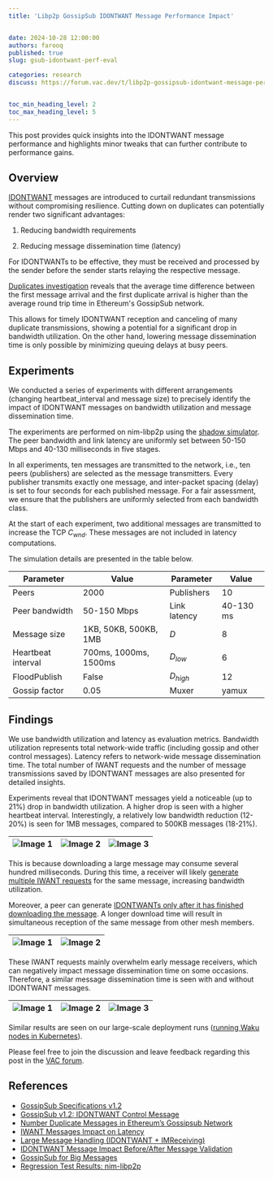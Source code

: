 ---
title: 'Libp2p GossipSub IDONTWANT Message Performance Impact'


date: 2024-10-28 12:00:00
authors: farooq
published: true
slug: gsub-idontwant-perf-eval

categories: research
discuss: https://forum.vac.dev/t/libp2p-gossipsub-idontwant-message-performance-impact/374


toc_min_heading_level: 2
toc_max_heading_level: 5
---

This post provides quick insights into the IDONTWANT message performance and highlights minor tweaks that can further contribute to performance gains.
<!--truncate-->

## Overview

[IDONTWANT](https://github.com/libp2p/specs/blob/master/pubsub/gossipsub/gossipsub-v1.2.md?plain=1#L52) messages are introduced to curtail redundant transmissions without compromising resilience. 
Cutting down on duplicates can potentially render two significant advantages:


1. Reducing bandwidth requirements 

2. Reducing message dissemination time (latency)


For IDONTWANTs to be effective, they must be received and processed by the sender before the sender starts relaying the respective message. 

[Duplicates investigation](https://ethresear.ch/t/number-duplicate-messages-in-ethereums-gossipsub-network/19921#arrival-time-of-duplicates-9) reveals that 
the average time difference between the first message arrival and the first duplicate arrival is higher than the average round trip time in Ethereum's GossipSub network. 

This allows for timely IDONTWANT reception and canceling of many duplicate transmissions, 
showing a potential for a significant drop in bandwidth utilization. 
On the other hand, lowering message dissemination time is only possible by minimizing queuing delays at busy peers. 

## Experiments

We conducted a series of experiments with different arrangements (changing heartbeat_interval and message size) 
to precisely identify the impact of IDONTWANT messages on bandwidth utilization and message dissemination time. 

The experiments are performed on nim-libp2p using the [shadow simulator](https://github.com/vacp2p/dst-gossipsub-test-node/pull/4). 
The peer bandwidth and link latency are uniformly set between 50-150 Mbps and 40-130 milliseconds in five stages. 

In all experiments, ten messages are transmitted to the network, i.e., 
ten peers (publishers) are selected as the message transmitters. 
Every publisher transmits exactly one message, 
and inter-packet spacing (delay) is set to four seconds for each published message. 
For a fair assessment, we ensure that the publishers are uniformly selected from each bandwidth class. 

At the start of each experiment, two additional messages are transmitted to increase the TCP $C_{wnd}$.
These messages are not included in latency computations. 

The simulation details are presented in the table below.


| **Parameter** | **Value** | **Parameter** | **Value** |
| ------------- | --------- | ------------- | --------- |
| Peers | 2000 | Publishers | 10 |
| Peer bandwidth | 50-150 Mbps | Link latency | 40-130 ms |
| Message size | 1KB, 50KB, 500KB, 1MB | $D$ | 8 |
| Heartbeat interval | 700ms, 1000ms, 1500ms | $D_{low}$ | 6 |
| FloodPublish | False | $D_{high}$ | 12 |
| Gossip factor | 0.05 | Muxer | yamux |


## Findings

We use bandwidth utilization and latency as evaluation metrics. 
Bandwidth utilization represents total network-wide traffic (including gossip and other control messages). 
Latency refers to network-wide message dissemination time. 
The total number of IWANT requests and the number of message transmissions saved by IDONTWANT messages are also presented for detailed insights.


Experiments reveal that IDONTWANT messages yield a noticeable (up to 21%) drop in bandwidth utilization. 
A higher drop is seen with a higher heartbeat interval. 
Interestingly, a relatively low bandwidth reduction (12-20%) is seen for 1MB messages, 
compared to 500KB messages (18-21%).   


| ![Image 1](/img/idontwanttest/BW_700ms.png) | ![Image 2](/img/idontwanttest/BW_1000ms.png) | ![Image 3](/img/idontwanttest/BW_1500ms.png) |
|-----------------------------|-----------------------------|-----------------------------|


This is because downloading a large message may consume several hundred milliseconds. 
During this time, a receiver will likely 
[generate multiple IWANT requests](https://forum.vac.dev/t/iwant-messages-may-have-negative-impact-on-message-dissemination-latency-for-large-messages/366) 
for the same message, increasing bandwidth utilization. 

Moreover, a peer can generate 
[IDONTWANTs only after it has finished downloading the message](https://forum.vac.dev/t/large-message-handling-idontwant-imreceiving/281). 
A longer download time will result in simultaneous reception of the same message from other mesh members. 


| ![Image 1](/img/idontwanttest/IWANT_Requests.png) | ![Image 2](/img/idontwanttest/IDONTWANT_Saves.png) |
|-----------------------------|-----------------------------|


These IWANT requests mainly overwhelm early message receivers, 
which can negatively impact message dissemination time on some occasions. 
Therefore, a similar message dissemination time is seen with and without IDONTWANT messages. 


| ![Image 1](/img/idontwanttest/Lat_700ms.png) | ![Image 2](/img/idontwanttest/Lat_1000ms.png) | ![Image 3](/img/idontwanttest/Lat_1500ms.png) |
|-----------------------------|-----------------------------|-----------------------------|

Similar results are seen on our large-scale deployment runs 
([running Waku nodes in Kubernetes](https://zealous-polka-dc7.notion.site/Nim-libp2p-v1-5-0-regression-testing-August-2024-25edba733c704ccaa411919555c5db1a)).

Please feel free to join the discussion and leave feedback regarding this post in the
[VAC forum](https://forum.vac.dev/t/libp2p-gossipsub-idontwant-message-performance-impact/374).


## References

- [GossipSub Specifications v1.2](https://github.com/libp2p/specs/blob/master/pubsub/gossipsub/gossipsub-v1.2.md)
- [GossipSub v1.2: IDONTWANT Control Message](https://github.com/libp2p/specs/pull/548)
- [Number Duplicate Messages in Ethereum’s Gossipsub Network](https://ethresear.ch/t/number-duplicate-messages-in-ethereums-gossipsub-network/19921)
- [IWANT Messages Impact on Latency ](https://forum.vac.dev/t/iwant-messages-may-have-negative-impact-on-message-dissemination-latency-for-large-messages/366)
- [Large Message Handling (IDONTWANT + IMReceiving)](https://forum.vac.dev/t/large-message-handling-idontwant-imreceiving/281)
- [IDONTWANT Message Impact Before/After Message Validation](https://forum.vac.dev/t/idontwant-message-impact/283)
- [GossipSub for Big Messages](https://hackmd.io/X1DoBHtYTtuGqYg0qK4zJw#2)
- [Regression Test Results: nim-libp2p](https://zealous-polka-dc7.notion.site/Nim-libp2p-v1-5-0-regression-testing-August-2024-25edba733c704ccaa411919555c5db1a)
